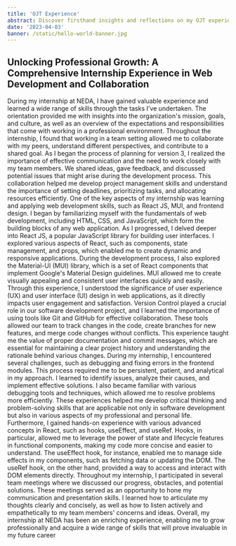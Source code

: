 ```yaml
---
title: 'OJT Experience'
abstract: Discover firsthand insights and reflections on my OJT experience through a dedicated essay, where I delve into the valuable lessons learned, challenges overcome, and personal growth achieved during my practical training.
date: '2023-04-03'
banner: /static/hello-world-banner.jpg
---
```


## Unlocking Professional Growth: A Comprehensive Internship Experience in Web Development and Collaboration

During my internship at NEDA, I have gained valuable experience and learned a wide
range of skills through the tasks I've undertaken. The orientation provided me with insights into
the organization's mission, goals, and culture, as well as an overview of the expectations and
responsibilities that come with working in a professional environment. Throughout the
internship, I found that working in a team setting allowed me to collaborate with my peers,
understand different perspectives, and contribute to a shared goal.
As I began the process of planning for version 3, I realized the importance of effective
communication and the need to work closely with my team members. We shared ideas, gave
feedback, and discussed potential issues that might arise during the development process. This
collaboration helped me develop project management skills and understand the importance of
setting deadlines, prioritizing tasks, and allocating resources efficiently.
One of the key aspects of my internship was learning and applying web development
skills, such as React JS, MUI, and frontend design. I began by familiarizing myself with the
fundamentals of web development, including HTML, CSS, and JavaScript, which form the
building blocks of any web application. As I progressed, I delved deeper into React JS, a popular
JavaScript library for building user interfaces. I explored various aspects of React, such as
components, state management, and props, which enabled me to create dynamic and
responsive applications.
During the development process, I also explored the Material-UI (MUI) library, which is a
set of React components that implement Google's Material Design guidelines. MUI allowed me
to create visually appealing and consistent user interfaces quickly and easily. Through this
experience, I understood the significance of user experience (UX) and user interface (UI) design
in web applications, as it directly impacts user engagement and satisfaction.
Version Control played a crucial role in our software development project, and I learned
the importance of using tools like Git and GitHub for effective collaboration. These tools
allowed our team to track changes in the code, create branches for new features, and merge
code changes without conflicts. This experience taught me the value of proper documentation
and commit messages, which are essential for maintaining a clear project history and
understanding the rationale behind various changes.
During my internship, I encountered several challenges, such as debugging and fixing
errors in the frontend modules. This process required me to be persistent, patient, and
analytical in my approach. I learned to identify issues, analyze their causes, and implement
effective solutions. I also became familiar with various debugging tools and techniques, which
allowed me to resolve problems more efficiently. These experiences helped me develop critical
thinking and problem-solving skills that are applicable not only in software development but
also in various aspects of my professional and personal life.
Furthermore, I gained hands-on experience with various advanced concepts in React,
such as hooks, useEffect, and useRef. Hooks, in particular, allowed me to leverage the power of
state and lifecycle features in functional components, making my code more concise and easier
to understand. The useEffect hook, for instance, enabled me to manage side effects in my
components, such as fetching data or updating the DOM. The useRef hook, on the other hand,
provided a way to access and interact with DOM elements directly.
Throughout my internship, I participated in several team meetings where we discussed
our progress, obstacles, and potential solutions. These meetings served as an opportunity to
hone my communication and presentation skills. I learned how to articulate my thoughts clearly
and concisely, as well as how to listen actively and empathetically to my team members'
concerns and ideas.
Overall, my internship at NEDA has been an enriching experience, enabling me to grow
professionally and acquire a wide range of skills that will prove invaluable in my future career
